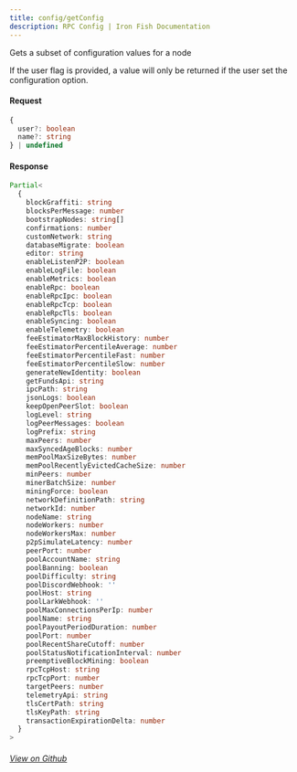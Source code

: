 ```yaml
---
title: config/getConfig
description: RPC Config | Iron Fish Documentation
---
```


Gets a subset of configuration values for a node

If the user flag is provided, a value will only be returned if the user set the configuration option.

#### Request

```ts
{
  user?: boolean
  name?: string
} | undefined
```

#### Response

```ts
Partial<
  {
    blockGraffiti: string
    blocksPerMessage: number
    bootstrapNodes: string[]
    confirmations: number
    customNetwork: string
    databaseMigrate: boolean
    editor: string
    enableListenP2P: boolean
    enableLogFile: boolean
    enableMetrics: boolean
    enableRpc: boolean
    enableRpcIpc: boolean
    enableRpcTcp: boolean
    enableRpcTls: boolean
    enableSyncing: boolean
    enableTelemetry: boolean
    feeEstimatorMaxBlockHistory: number
    feeEstimatorPercentileAverage: number
    feeEstimatorPercentileFast: number
    feeEstimatorPercentileSlow: number
    generateNewIdentity: boolean
    getFundsApi: string
    ipcPath: string
    jsonLogs: boolean
    keepOpenPeerSlot: boolean
    logLevel: string
    logPeerMessages: boolean
    logPrefix: string
    maxPeers: number
    maxSyncedAgeBlocks: number
    memPoolMaxSizeBytes: number
    memPoolRecentlyEvictedCacheSize: number
    minPeers: number
    minerBatchSize: number
    miningForce: boolean
    networkDefinitionPath: string
    networkId: number
    nodeName: string
    nodeWorkers: number
    nodeWorkersMax: number
    p2pSimulateLatency: number
    peerPort: number
    poolAccountName: string
    poolBanning: boolean
    poolDifficulty: string
    poolDiscordWebhook: ''
    poolHost: string
    poolLarkWebhook: ''
    poolMaxConnectionsPerIp: number
    poolName: string
    poolPayoutPeriodDuration: number
    poolPort: number
    poolRecentShareCutoff: number
    poolStatusNotificationInterval: number
    preemptiveBlockMining: boolean
    rpcTcpHost: string
    rpcTcpPort: number
    targetPeers: number
    telemetryApi: string
    tlsCertPath: string
    tlsKeyPath: string
    transactionExpirationDelta: number
  }
>
```

###### [View on Github](https://github.com/iron-fish/ironfish/blob/master/ironfish/src/rpc/routes/config/getConfig.ts)

